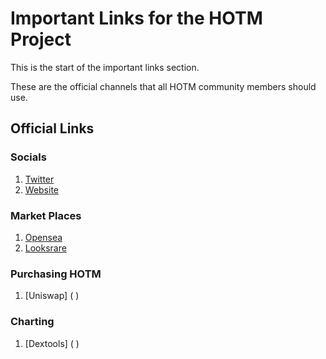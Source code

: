
# Important Links for the HOTM Project

This is the start of the important links section. 

<Callout type="warning" emoji="✅">
   These are the official channels that all HOTM community members should use.
</Callout>


## Official Links

### Socials

1. [Twitter](https://twitter.com/HumansMetaverse)
1. [Website](https://www.humansofthemetaverse.com)

### Market Places

1. [Opensea](https://opensea.io/collection/humans-metaverse)
1. [Looksrare](https://looksrare.org/collections/0x8a9ECe9d8806eB0CdE56Ac89cCB23a36E2C718cf)

### Purchasing HOTM

1. [Uniswap] ( )

### Charting

1. [Dextools] ( )